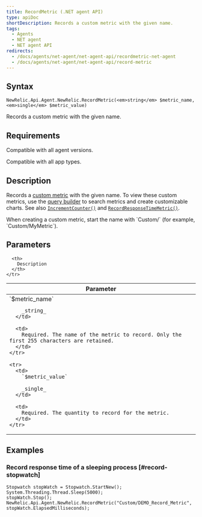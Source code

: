 ```yaml
---
title: RecordMetric (.NET agent API)
type: apiDoc
shortDescription: Records a custom metric with the given name.
tags:
  - Agents
  - NET agent
  - NET agent API
redirects:
  - /docs/agents/net-agent/net-agent-api/recordmetric-net-agent
  - /docs/agents/net-agent/net-agent-api/record-metric
---
```


## Syntax

```
NewRelic.Api.Agent.NewRelic.RecordMetric(<em>string</em> $metric_name, <em>single</em> $metric_value)
```

Records a custom metric with the given name.

## Requirements

Compatible with all agent versions.

Compatible with all app types.

## Description

Records a [custom metric](/docs/agents/manage-apm-agents/agent-metrics/custom-metrics) with the given name. To view these custom metrics, use the [query builder](/docs/query-your-data/explore-query-data/query-builder/use-advanced-nrql-mode-specify-data) to search metrics and create customizable charts. See also [`IncrementCounter()`](/docs/agents/net-agent/net-agent-api/incrementcounter-net-agent) and [`RecordResponseTimeMetric()`](/docs/agents/net-agent/net-agent-api/recordresponsetimemetric-net-agent).

<Callout variant="important">
  When creating a custom metric, start the name with `Custom/` (for example, `Custom/MyMetric`).
</Callout>

## Parameters

<table>
  <thead>
    <tr>
      <th width="25%">
        Parameter
      </th>

      <th>
        Description
      </th>
    </tr>
  </thead>

  <tbody>
    <tr>
      <td>
        `$metric_name`

        _string_
      </td>

      <td>
        Required. The name of the metric to record. Only the first 255 characters are retained.
      </td>
    </tr>

    <tr>
      <td>
        `$metric_value`

        _single_
      </td>

      <td>
        Required. The quantity to record for the metric.
      </td>
    </tr>
  </tbody>
</table>

## Examples

### Record response time of a sleeping process [#record-stopwatch]

```
Stopwatch stopWatch = Stopwatch.StartNew();
System.Threading.Thread.Sleep(5000);
stopWatch.Stop();
NewRelic.Api.Agent.NewRelic.RecordMetric("Custom/DEMO_Record_Metric", stopWatch.ElapsedMilliseconds);
```
